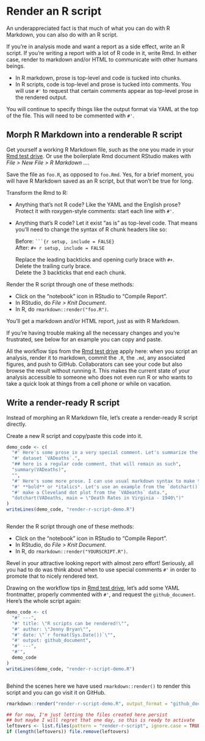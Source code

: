 # Render an R script {#r-test-drive}

An underappreciated fact is that much of what you can do with R Markdown, you can also do with an R script.

If you're in analysis mode and want a report as a side effect, write an R script. If you're writing a report with a lot of R code in it, write Rmd. In either case, render to markdown and/or HTML to communicate with other humans beings.

  * In R markdown, prose is top-level and code is tucked into chunks.
  * In R scripts, code is top-level and prose is tucked into comments. You will use `#'` to request that certain comments appear as top-level prose in the rendered output.

You will continue to specify things like the output format via YAML at the top of the file. This will need to be commented with `#'`.

## Morph R Markdown into a renderable R script

Get yourself a working R Markdown file, such as the one you made in your [Rmd test drive](#rmd-test-drive). Or use the boilerplate Rmd document RStudio makes with *File > New File > R Markdown ...*.

Save the file as `foo.R`, as opposed to `foo.Rmd`. Yes, for a brief moment, you will have R Markdown saved as an R script, but that won't be true for long.

Transform the Rmd to R:

  * Anything that's not R code? Like the YAML and the English prose? Protect it with roxygen-style comments: start each line with `#'`.
  * Anything that's R code? Let it exist "as is" as top-level code. That means you'll need to change the syntax of R chunk headers like so:
  
    Before: ` ```{r setup, include = FALSE}`  
    After: `#+ r setup, include = FALSE`

    Replace the leading backticks and opening curly brace with `#+`.  
    Delete the trailing curly brace.  
    Delete the 3 backticks that end each chunk.

Render the R script through one of these methods:

  * Click on the "notebook" icon in RStudio to "Compile Report".
  * In RStudio, do *File > Knit Document*.
  * In R, do `rmarkdown::render("foo.R")`.

You'll get a markdown and/or HTML report, just as with R Markdown.

If you're having trouble making all the necessary changes and you're frustrated, see below for an example you can copy and paste.

All the workflow tips from the [Rmd test drive](#rmd-test-drive) apply here: when you script an analysis, render it to markdown, commit the `.R`, the `.md`, any associated figures, and push to GitHub. Collaborators can see your code but also browse the result without running it. This makes the current state of your analysis accessible to someone who does not even run R or who wants to take a quick look at things from a cell phone or while on vacation.

## Write a render-ready R script

Instead of morphing an R Markdown file, let's create a render-ready R script directly.

Create a new R script and copy/paste this code into it.

```r
demo_code <- c(
  "#' Here's some prose in a very special comment. Let's summarize the built-in",
  "#' dataset `VADeaths`.",
  "## here is a regular code comment, that will remain as such",
  "summary(VADeaths)",
  "",
  "#' Here's some more prose. I can use usual markdown syntax to make things",
  "#' **bold** or *italics*. Let's use an example from the `dotchart()` help to",
  "#' make a Cleveland dot plot from the `VADeaths` data.",
  "dotchart(VADeaths, main = \"Death Rates in Virginia - 1940\")"
)
writeLines(demo_code, "render-r-script-demo.R")
```

```r
```

Render the R script through one of these methods:

  *  Click on the "notebook" icon in RStudio to "Compile Report".
  * In RStudio, do *File > Knit Document*.
  * In R, do `rmarkdown::render("YOURSCRIPT.R")`.

Revel in your attractive looking report with almost zero effort! Seriously, all you had to do was think about when to use special comments `#'` in order to promote that to nicely rendered text.

Drawing on the workflow tips in [Rmd test drive](#rmd-test-drive), let's add some YAML frontmatter, properly commented with `#'`, and request the `github_document`. Here's the whole script again:

```r
demo_code <- c(
  "#' ---",
  "#' title: \"R scripts can be rendered!\"",
  "#' author: \"Jenny Bryan\"",
  "#' date: \"`r format(Sys.Date())`\"",
  "#' output: github_document",
  "#' ---",
  "#'",
  demo_code
)
writeLines(demo_code, "render-r-script-demo.R")
```

```r
```

Behind the scenes here we have used `rmarkdown::render()` to render this script and you can go visit it on GitHub.

```r
rmarkdown::render("render-r-script-demo.R", output_format = "github_document")
```


```r
## for now, I'm just letting the files created here persist
## but maybe I will regret that one day, so this is ready to activate
leftovers <- list.files(pattern = "render-r-script", ignore.case = TRUE)
if (length(leftovers)) file.remove(leftovers)
```
